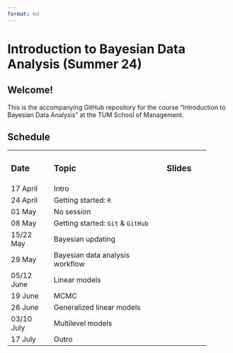 ```yaml
---
format: md
---
```


# Introduction to Bayesian Data Analysis (Summer 24)

## **Welcome!**

This is the accompanying GitHub repository for the course "Introduction to Bayesian Data Analysis" at the TUM School of Management.

## Schedule

+-------------+-----------------------------------+-------------+
| ### Date    | ### Topic                         | ### Slides  |
+-------------+-----------------------------------+-------------+
| 17 April    | Intro                             |             |
+-------------+-----------------------------------+-------------+
| 24 April    | Getting started: `R`              |             |
+-------------+-----------------------------------+-------------+
| 01 May      | No session                        |             |
+-------------+-----------------------------------+-------------+
| 08 May      | Getting started: `Git` & `GitHub` |             |
+-------------+-----------------------------------+-------------+
| 15/22 May   | Bayesian updating                 |             |
+-------------+-----------------------------------+-------------+
| 29 May      | Bayesian data analysis workflow   |             |
+-------------+-----------------------------------+-------------+
| 05/12 June  | Linear models                     |             |
+-------------+-----------------------------------+-------------+
| 19 June     | MCMC                              |             |
+-------------+-----------------------------------+-------------+
| 26 June     | Generalized linear models         |             |
+-------------+-----------------------------------+-------------+
| 03/10 July  | Multilevel models                 |             |
+-------------+-----------------------------------+-------------+
| 17 July     | Outro                             |             |
+-------------+-----------------------------------+-------------+
